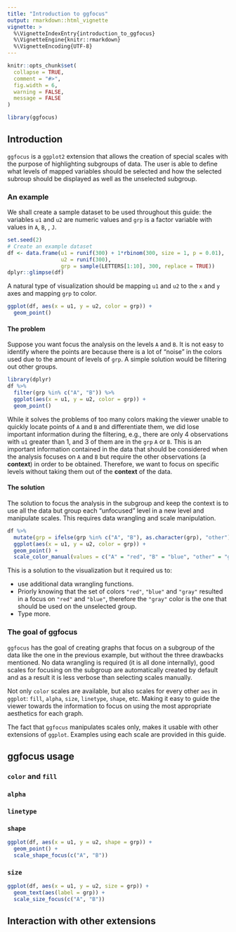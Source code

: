 ```yaml
---
title: "Introduction to ggfocus"
output: rmarkdown::html_vignette
vignette: >
  %\VignetteIndexEntry{introduction_to_ggfocus}
  %\VignetteEngine{knitr::rmarkdown}
  %\VignetteEncoding{UTF-8}
---
```


```r
knitr::opts_chunk$set(
  collapse = TRUE,
  comment = "#>",
  fig.width = 6,
  warning = FALSE,
  message = FALSE
)
```

```r
library(ggfocus)
```

## Introduction

`ggfocus` is a `ggplot2` extension that allows the creation of special scales
with the purpose of highlighting subgroups of data. The user is able to define
what levels of mapped variables should be selected and
how the selected subroup should be displayed as well as the unselected subgroup.

### An example

We shall create a sample dataset to be used throughout this guide: the variables
`u1` and `u2` are numeric values and `grp` is a factor variable with values in
`A`, `B`, \dots, `J`.

```r
set.seed(2)
# Create an example dataset
df <- data.frame(u1 = runif(300) + 1*rbinom(300, size = 1, p = 0.01), 
                 u2 = runif(300),
                 grp = sample(LETTERS[1:10], 300, replace = TRUE))
dplyr::glimpse(df)
```
A natural type of visualization should be mapping `u1` and `u2` to the `x` and `y` axes and mapping `grp` to color.

```r
ggplot(df, aes(x = u1, y = u2, color = grp)) + 
  geom_point()
```

#### The problem

Suppose you want focus the analysis on the levels `A` and `B`. It is not easy to
identify where the points are because there is a lot of "noise" in the colors
used due to the amount of levels of `grp`. A simple solution would be filtering 
out other groups.

```r
library(dplyr)
df %>% 
  filter(grp %in% c("A", "B")) %>%
  ggplot(aes(x = u1, y = u2, color = grp)) +
  geom_point()
```

While it solves the problems of too many colors making the viewer unable to quickly locate points of `A` and `B` and differentiate them, we did lose important information during the filtering, e.g., there are only 4 observations with `u1`
greater than 1, and 3 of them are in the `grp` `A` or `B`. This is an important 
information contained in the data that should be considered when the analysis 
focuses on `A` and `B` but require the other observations (a **context**) in 
order to be obtained. Therefore, we want to focus on specific levels without 
taking them out of the **context** of the data.

#### The solution

The solution to focus the analysis in the subgroup and keep the context is to
use all the data but group each "unfocused" level in a new level and manipulate
scales. This requires data wrangling and scale manipulation.

```r
df %>%
  mutate(grp = ifelse(grp %in% c("A", "B"), as.character(grp), "other")) %>%
  ggplot(aes(x = u1, y = u2, color = grp)) +
  geom_point() +
  scale_color_manual(values = c("A" = "red", "B" = "blue", "other" = "gray"))
```

This is a solution to the visualization but it required us to: 
  
  * use additional data wrangling functions. 
  * Priorly knowing that the set of colors `"red"`, `"blue"` and `"gray"` resulted in a focus on `"red"` and `"blue"`, therefore the `"gray"` color is the one that should be used on the unselected group.
  * Type more.
  
### The goal of ggfocus

`ggfocus` has the goal of creating graphs that focus on a subgroup of the data
like the one in the previous example, but without the three drawbacks mentioned.
No data wrangling is required (it is all done internally), good scales for
focusing on the subgroup are automatically created by default and as a result it
is less verbose than selecting scales manually.

Not only `color` scales are available, but also scales for every other `aes` in
`ggplot`: `fill`, `alpha`, `size`, `linetype`, `shape`, etc. Making it easy to
guide the viewer towards the information to focus on using the most appropriate
aesthetics for each graph.

The fact that `ggfocus` manipulates scales only, makes it usable with other 
extensions of `ggplot`. Examples using each scale are provided in this guide.

## ggfocus usage

### `color` and `fill`

### `alpha`

### `linetype`

### `shape`

```r
ggplot(df, aes(x = u1, y = u2, shape = grp)) + 
  geom_point() +
  scale_shape_focus(c("A", "B"))
```


### `size`

```r
ggplot(df, aes(x = u1, y = u2, size = grp)) + 
  geom_text(aes(label = grp)) +
  scale_size_focus(c("A", "B"))
```


## Interaction with other extensions
